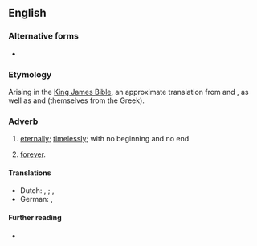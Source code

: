 {{also|forever and ever}}

==English==

===Alternative forms===
* {{l|en|forever and ever}}

===Etymology===
Arising in the [[King James Bible]], an approximate translation from {{der|en|grc|εἰς τοὺς αἰῶνας τῶν αἰώνων||to the aeons of the aeons}} and {{der|en|he|לעולם ועד||forever and until}}, as well as {{der|en|la|in saecula saeculorum}} and {{m|la|per omnia saecula saeculorum}} (themselves from the Greek).

===Adverb===
{{en-adv|-}}

# {{lb|en|Bible|Christian liturgy}} [[eternally]]; [[timelessly]]; with no beginning and no end
# {{lb|en|as an intensifier}} [[forever]].

====Translations====
{{trans-top|eternally}}
* Dutch: {{l|nl|van eeuwigheid tot eeuwigheid}}, {{l|nl|in alle eeuwigheid}}; {{q|chiefly Catholic mass}} {{l|nl|door de eeuwen der eeuwen}}, {{l|nl|in de eeuwen der eeuwen}}
* German: {{l|de|von Ewigkeit zu Ewigkeit}}, {{l|de|in alle Ewigkeit}}
{{trans-bottom}}

====Further reading====
* {{pedia|lang=en|In saecula saeculorum}}